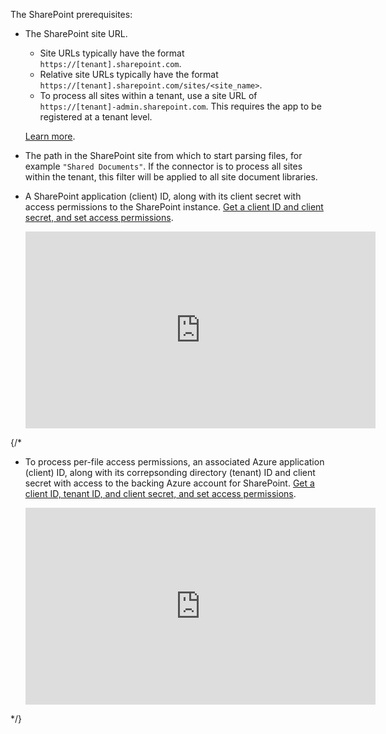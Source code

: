 The SharePoint prerequisites:

- The SharePoint site URL.

  - Site URLs typically have the format `https://[tenant].sharepoint.com`.
  - Relative site URLs typically have the format `https://[tenant].sharepoint.com/sites/<site_name>`. 
  - To process all sites within a tenant, use a site URL of `https://[tenant]-admin.sharepoint.com`. This requires the app to be registered at a tenant level.

  [Learn more](https://learn.microsoft.com/microsoft-365/community/query-string-url-tricks-sharepoint-m365).

- The path in the SharePoint site from which to start parsing files, for example `"Shared Documents"`. If the connector is to process all sites within the tenant, this filter will be applied to all site document libraries.
- A SharePoint application (client) ID, along with its client secret with access permissions to the SharePoint instance. [Get a client ID and client secret, and set access permissions](https://github.com/vgrem/Office365-REST-Python-Client/wiki/How-to-connect-to-SharePoint-Online-and-and-SharePoint-2013-2016-2019-on-premises--with-app-principal).

  <iframe
  width="560"
  height="315"
  src="https://www.youtube.com/embed/Tn-jB7vdnOE"
  title="YouTube video player"
  frameborder="0"
  allow="accelerometer; autoplay; clipboard-write; encrypted-media; gyroscope; picture-in-picture"
  allowfullscreen
  ></iframe>

{/*
- To process per-file access permissions, an associated Azure application (client) ID, along with its correpsonding directory (tenant) ID and client secret with access to the backing Azure account for SharePoint. [Get a client ID, tenant ID, and client secret, and set access permissions](https://tsmatz.wordpress.com/2016/10/07/application-permission-with-v2-endpoint-and-microsoft-graph/).

  <iframe
  width="560"
  height="315"
  src="https://www.youtube.com/embed/GmWejAg2cfA"
  title="YouTube video player"
  frameborder="0"
  allow="accelerometer; autoplay; clipboard-write; encrypted-media; gyroscope; picture-in-picture"
  allowfullscreen
  ></iframe>
*/}
